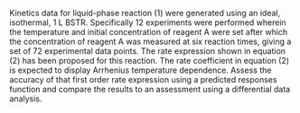 Kinetics data for liquid-phase reaction (1) were generated using an ideal, isothermal, 1 L BSTR. Specifically 12 experiments were performed wherein the temperature and initial concentration of reagent A were set after which the concentration of reagent A was measured at six reaction times, giving a set of 72 experimental data points. The rate expression shown in equation (2) has been proposed for this reaction. The rate coefficient in equation (2) is expected to display Arrhenius temperature dependence. Assess the accuracy of that first order rate expression using a predicted responses function and compare the results to an assessment using a differential data analysis.
